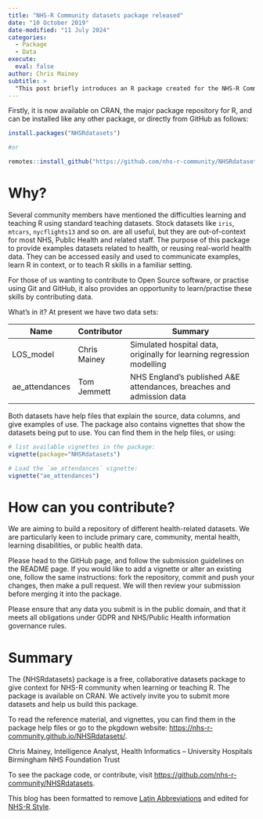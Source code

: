 ```yaml
---
title: "NHS-R Community datasets package released"
date: "10 October 2019"
date-modified: "11 July 2024"
categories:
  - Package
  - Data
execute: 
  eval: false
author: Chris Mainey
subtitle: >
  "This post briefly introduces an R package created for the NHS-R Community to help us learn and teach R."
---
```


Firstly, it is now available on CRAN, the major package repository for R, and can be installed like any other package, or directly from GitHub as follows:

```r
install.packages("NHSRdatasets")

#or

remotes::install_github("https://github.com/nhs-r-community/NHSRdatasets")
```

# Why?

Several community members have mentioned the difficulties learning and teaching R using standard teaching datasets. Stock datasets like `iris`, `mtcars`, `nycflights13` and so on. are all useful, but they are out-of-context for most NHS, Public Health and related staff. The purpose of this package to provide examples datasets related to health, or reusing real-world health data. They can be accessed easily and used to communicate examples, learn R in context, or to teach R skills in a familiar setting.

For those of us wanting to contribute to Open Source software, or practise using Git and GitHub, it also provides an opportunity to learn/practise these skills by contributing data.

What’s in it? At present we have two data sets:

| Name           | Contributor  | Summary                                                               |
|----------------|--------------|-----------------------------------------------------------------------|
| LOS_model      | Chris Mainey | Simulated hospital data, originally for learning regression modelling |
| ae_attendances | Tom Jemmett  | NHS England’s published A&E attendances, breaches and admission data  |


Both datasets have help files that explain the source, data columns, and give examples of use. The package also contains vignettes that show the datasets being put to use. You can find them in the help files, or using:


```r
# list available vignettes in the package:
vignette(package="NHSRdatasets")

# Load the `ae_attendances` vignette:
vignette("ae_attendances")

```

# How can you contribute?

We are aiming to build a repository of different health-related datasets. We are particularly keen to include primary care, community, mental health, learning disabilities, or public health data.

Please head to the GitHub page, and follow the submission guidelines on the README page. If you would like to add a vignette or alter an existing one, follow the same instructions: fork the repository, commit and push your changes, then make a pull request. We will then review your submission before merging it into the package.

Please ensure that any data you submit is in the public domain, and that it meets all obligations under GDPR and NHS/Public Health information governance rules.

# Summary

The {NHSRdatasets} package is a free, collaborative datasets package to give context for NHS-R community when learning or teaching R. The package is available on CRAN. We actively invite you to submit more datasets and help us build this package.

To read the reference material, and vignettes, you can find them in the package help files or go to the pkgdown website: <https://nhs-r-community.github.io/NHSRdatasets/>.

Chris Mainey, Intelligence Analyst, Health Informatics – University Hospitals Birmingham NHS Foundation Trust

To see the package code, or contribute, visit <https://github.com/nhs-r-community/NHSRdatasets>.



This blog has been formatted to remove [Latin Abbreviations](https://nhsrway.nhsrcommunity.com/style-guides.html#avoid-latin-abbreviation) and edited for [NHS-R Style](https://nhsrway.nhsrcommunity.com/style-guides.html#referencing-r-packages-and-functions-in-text).
